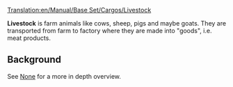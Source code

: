[[Translation:en/Manual/Base Set/Cargos/Livestock]]
{{en/Manual/Base Set/Cargos/Cargo|
name=Livestock|
image=en/Manual/Base Set/Industries/Farm.png|
produced=[[en/Manual/Base Set/Industries/Farm]]|
accepted=[[en/Manual/Base Set/Industries/Factory]]
}}

'''Livestock''' is farm animals like cows, sheep, pigs and maybe goats.  They are transported from farm to factory where they are made into "goods", i.e. meat products.

== Background ==
See [https://www.wikipedia.org/wiki/Livestock None] for a more in depth overview.